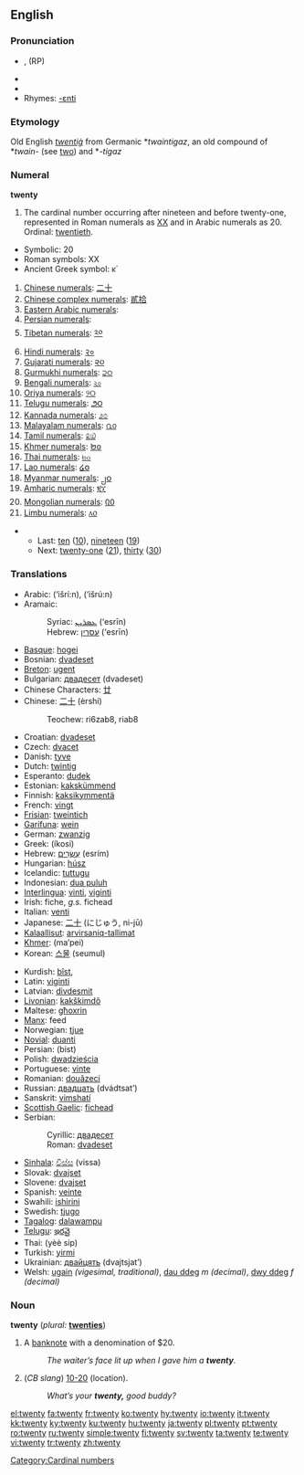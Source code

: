 ==English==
{{rank|appear|thoughts|former|662|twenty|lips|donations|George}}

===Pronunciation===
* {{IPA|/twɛntiː/}}, {{IPAchar|/twɛniː/}} (RP)
* {{audio|en-us-twenty.ogg|Audio (US)}}
* {{audio|en-uk-twenty.ogg|Audio (UK)}}
* Rhymes: [[Rhymes:English:-ɛnti|-ɛnti]]

===Etymology===
Old English ''[[twentiġ]]'' from Germanic *''twaintigaz'', an old compound of *''twain-'' (see [[two]]) and *''-tigaz''

===Numeral===
'''twenty'''

# The cardinal number occurring after nineteen and before twenty-one, represented in Roman numerals as [[XX]] and in Arabic numerals as 20.  Ordinal: [[twentieth]].
*Symbolic: 20
*Roman symbols: XX
*Ancient Greek symbol: κ΄
# [[w:Chinese numerals|Chinese numerals]]: [[二十]]
# [[w:Chinese numerals|Chinese complex numerals]]: [[貳拾]]
# [[w:Eastern Arabic numerals|Eastern Arabic numerals]]: {{ARchar|[[٢٠]]}}
# [[w:Eastern Arabic numerals|Persian numerals]]: {{FAchar|[[۲۰]]}}
# [[w:Indian numerals|Tibetan numerals]]: [[༢༠]]
# [[w:Indian numerals|Hindi numerals]]: [[२०]]
# [[w:Indian numerals|Gujarati numerals]]: [[૨૦]]
# [[w:Indian numerals|Gurmukhi numerals]]: [[੨੦]]
# [[w:Indian numerals|Bengali numerals]]: [[২০]]
# [[w:Indian numerals|Oriya numerals]]: [[୨୦]]
# [[w:Indian numerals|Telugu numerals]]: [[౨౦]]
# [[w:Indian numerals|Kannada numerals]]: [[೨೦]]
# [[w:Indian numerals|Malayalam numerals]]: [[൨൦]]
# [[w:Indian numerals|Tamil numerals]]: [[௨௰]]
# [[w:Khmer script|Khmer numerals]]: [[២០]]
# [[w:Thai numerals|Thai numerals]]: [[๒๐]]
# [[w:Lao alphabet|Lao numerals]]: [[໒໐]]
# [[w:Burmese alphabet|Myanmar numerals]]: [[၂၀]]
# [[w:Amharic language|Amharic numerals]]: [[፪፲]]
# [[w:Mongolian alphabet|Mongolian numerals]]: [[᠒᠐]]
# [[w:Limbu language|Limbu numerals]]: [[᥈᥆]]

**Last: [[ten]] ([[10]]), [[nineteen]] ([[19]])
**Next: [[twenty-one]] ([[21]]), [[thirty]] ([[30]])

===Translations===
{{rfc-level|Translations at L3+ (AutoFormat would have corrected level of Translations)}}
{{top}}
*Arabic: {{ARchar|[[عشرين]]}} (‘išrí:n), {{ARchar|[[عشرون]]}} (‘išrú:n)
*Aramaic:
*:Syriac: [[ܥܣܪܝܢ]] (‘esrīn) {{c}}
*:Hebrew: [[עסרין]] (‘esrīn) {{c}}
*[[Basque]]: [[hogei]]
*Bosnian: [[dvadeset]]
*[[Breton]]: [[ugent]]
*Bulgarian: [[двадесет]] (dvadeset)
*Chinese Characters: [[廿]]
*Chinese: [[二十]] (èrshí)
*:Teochew: ri6zab8, riab8
*Croatian: [[dvadeset]]
*Czech: [[dvacet]]
*Danish: [[tyve]]
*Dutch: [[twintig]] {{f}}
*Esperanto: [[dudek]]
*Estonian: [[kakskümmend]]
*Finnish: [[kaksikymmentä]]
*French: [[vingt]] {{m}}
*[[Frisian]]: [[tweintich]]
*[[Garífuna]]: [[wein]]
*German: [[zwanzig]] {{f}}
*Greek: {{t+|el|είκοσι}} (íkosi)
*Hebrew: [[עשרים|עֶשְׂרִים]] (esrím) {{mf}}
*Hungarian: [[húsz]]
*Icelandic: [[tuttugu]]
*Indonesian: [[dua puluh]]
*[[Interlingua]]: [[vinti]], [[viginti]]
*Irish: fiche, ''g.s.'' fichead
*Italian: [[venti]] {{m}}
*Japanese: [[二十]] (にじゅう, ni-jū)
*[[Kalaallisut]]: [[arvirsaniq-tallimat]]
*[[Khmer]]: {{KMchar|[[ម្ភៃ]]}} (ma’pei)
*Korean: [[스물]] (seumul)
{{mid}}
*Kurdish: [[bîst]], {{KUchar|[[بیست]]}}
*Latin: [[viginti]]
*Latvian: [[divdesmit]]
*[[Livonian]]: [[kakškimdõ]]
*Maltese: [[għoxrin]]
*[[Manx]]: feed
*Norwegian: [[tjue]]
*[[Novial]]: [[duanti]]
*Persian: {{FAchar|[[بيست]]}} (bist)
*Polish: [[dwadzieścia]]
*Portuguese: [[vinte]]
*Romanian: [[douăzeci]]
*Russian: [[двадцать]] (dvádtsat’)
*Sanskrit: [[vimshatí]]
*[[Scottish Gaelic]]: [[fichead]]
*Serbian:
*:Cyrillic: [[двадесет]]
*:Roman: [[dvadeset]]
*[[Sinhala]]: [[විස්ස]] (vissa)
*Slovak: [[dvajset]]
*Slovene: [[dvajset]]
*Spanish: [[veinte]]
*Swahili: [[ishirini]]
*Swedish: [[tjugo]]
*[[Tagalog]]: [[dalawampu]]
*[[Telugu]]: [[ఇరవై]]
*Thai: {{THchar|[[ยี่สิบ]]}} (yèè sip)
*Turkish: [[yirmi]]
*Ukrainian: [[двайцять]] (dvajtsjat’)
*Welsh: [[ugain]] ''(vigesimal, traditional)'', [[dau ddeg]] ''m (decimal)'', [[dwy ddeg]] ''f (decimal)''
{{bottom}}

===Noun===
'''twenty'''  (''plural:'' '''[[twenties]]''')

# {{colloquial}} A [[banknote]] with a denomination of $20.
#: ''The waiter’s face lit up when I gave him a '''twenty'''.''
# (''CB slang'') [[10-20]] (location).
#: ''What’s your '''twenty,''' good buddy?''

[[Category:Cardinal numbers]]

[[el:twenty]]
[[fa:twenty]]
[[fr:twenty]]
[[ko:twenty]]
[[hy:twenty]]
[[io:twenty]]
[[it:twenty]]
[[kk:twenty]]
[[ky:twenty]]
[[ku:twenty]]
[[hu:twenty]]
[[ja:twenty]]
[[pl:twenty]]
[[pt:twenty]]
[[ro:twenty]]
[[ru:twenty]]
[[simple:twenty]]
[[fi:twenty]]
[[sv:twenty]]
[[ta:twenty]]
[[te:twenty]]
[[vi:twenty]]
[[tr:twenty]]
[[zh:twenty]]